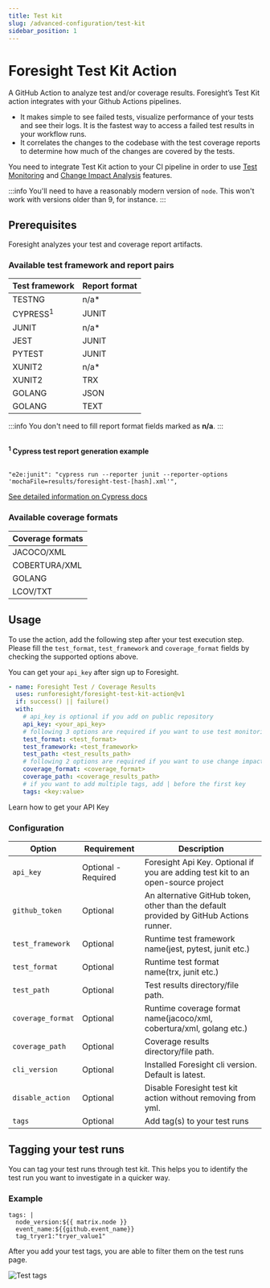 ```yaml
---
title: Test kit
slug: /advanced-configuration/test-kit
sidebar_position: 1
---
```


# Foresight Test Kit Action

A GitHub Action to analyze test and/or coverage results. Foresight’s Test Kit action integrates with your Github Actions pipelines.
- It makes simple to see failed tests, visualize performance of your tests and see their logs. It is the fastest way to access a failed test results in your workflow runs.
- It correlates the changes to the codebase with the test coverage reports to determine how much of the changes are covered by the tests.

You need to integrate Test Kit action to your CI pipeline in order to use [Test Monitoring](https://foresight.docs.thundra.io/features/test-runs) and 
[Change Impact Analysis](https://foresight.docs.thundra.io/features/analyze-code-change-impact) features.

:::info
You'll need to have a reasonably modern version of `node`. This won't work with versions older than 9, for instance.
:::

## Prerequisites
Foresight analyzes your test and coverage report artifacts. 

### Available test framework and report pairs

| Test framework | Report format  |
|----------------|----------------|
|TESTNG|n/a*|
|CYPRESS<sup>1</sup>|JUNIT|
|JUNIT|n/a*|
|JEST|JUNIT|
|PYTEST|JUNIT|
|XUNIT2|n/a*|
|XUNIT2|TRX|
|GOLANG|JSON|
|GOLANG|TEXT|

:::info
You don't need to fill report format fields marked as **n/a**.
:::

<br/>
<strong><sup>1</sup>  Cypress test report generation example</strong>
<br/>
<br/>

```
"e2e:junit": "cypress run --reporter junit --reporter-options 'mochaFile=results/foresight-test-[hash].xml'",
```
[See detailed information on Cypress docs](https://docs.cypress.io/guides/tooling/reporters)

### Available coverage formats

| Coverage formats  |
|----------------|
|JACOCO/XML|
|COBERTURA/XML|
|GOLANG|
|LCOV/TXT|

## Usage

To use the action, add the following step after your test execution step. Please fill the `test_format`, `test_framework` and `coverage_format` fields by checking the supported options above.

You can get your `api_key` after sign up to Foresight.

```yaml
- name: Foresight Test / Coverage Results
  uses: runforesight/foresight-test-kit-action@v1
  if: success() || failure()
  with:
    # api_key is optional if you add on public repository 
    api_key: <your_api_key> 
    # following 3 options are required if you want to use test monitoring features
    test_format: <test_format>
    test_framework: <test_framework>
    test_path: <test_results_path> 
    # following 2 options are required if you want to use change impact analysis
    coverage_format: <coverage_format>  
    coverage_path: <coverage_results_path>
    # if you want to add multiple tags, add | before the first key
    tags: <key:value>
```



<Card title="Get your API key" target="/how-to/get-api-key">
  Learn how to get your API Key
</Card>



### Configuration

| Option                | Requirement       | Description
| ---                   | ---               | ---
| `api_key`        | Optional - Required          |  Foresight Api Key. Optional if you are adding test kit to an open-source project
| `github_token`        | Optional          | An alternative GitHub token, other than the default provided by GitHub Actions runner.
| `test_framework`      | Optional          | Runtime test framework name(jest, pytest, junit etc.)
| `test_format`      | Optional          | Runtime test format name(trx, junit etc.)
| `test_path`       | Optional              | Test results directory/file path.
| `coverage_format`      | Optional          | Runtime coverage format name(jacoco/xml, cobertura/xml, golang etc.)
| `coverage_path`       | Optional              | Coverage results directory/file path.
| `cli_version`       | Optional              | Installed Foresight cli version. Default is latest.
| `disable_action`       | Optional              | Disable Foresight test kit action without removing from yml.
| `tags`       | Optional              | Add tag(s) to your test runs

## Tagging your test runs

You can tag your test runs through test kit. This helps you to identify the test run you want to investigate in a quicker way.

### Example
```
tags: | 
  node_version:${{ matrix.node }}
  event_name:${{github.event_name}}
  tag_tryer1:"tryer_value1"
```

After you add your test tags, you are able to filter them on the test runs page.

![Test tags](/img/configuration/test-tags.gif)